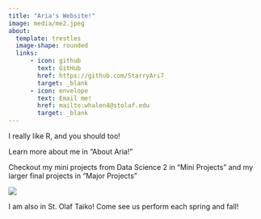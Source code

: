 ```yaml
---
title: "Aria's Website!"
image: media/me2.jpeg
about:
  template: trestles
  image-shape: rounded
  links: 
      - icon: github
        text: GitHub
        href: https://github.com/StarryAri7
        target: _blank
      - icon: envelope
        text: Email me!
        href: mailto:whalen4@stolaf.edu
        target: _blank
---
```


I really like R, and you should too! 

Learn more about me in "About Aria!"

Checkout my mini projects from Data Science 2 in "Mini Projects" and my larger final projects in "Major Projects"

![](media/taiko.JPG){.rounded-img}

I am also in St. Olaf Taiko! Come see us perform each spring and fall!